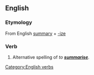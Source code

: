 ==English==
===Etymology===
From English [[summary]] + [[-ize]]

===Verb===
{{en-infl-reg-other-e|summariz|e}}
#Alternative spelling of ''to '''[[summarise]]'''''.

[[Category:English verbs]]